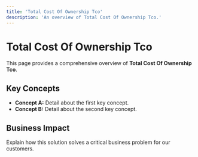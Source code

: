```yaml
---
title: 'Total Cost Of Ownership Tco'
description: 'An overview of Total Cost Of Ownership Tco.'
---
```


# Total Cost Of Ownership Tco

This page provides a comprehensive overview of **Total Cost Of Ownership Tco**.

## Key Concepts

* **Concept A:** Detail about the first key concept.
* **Concept B:** Detail about the second key concept.

## Business Impact

Explain how this solution solves a critical business problem for our customers.
